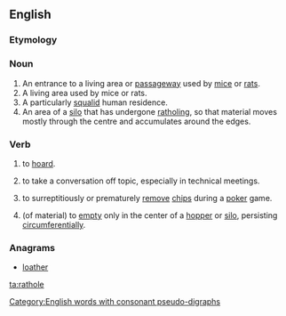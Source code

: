 ==English==

===Etymology===
{{compound|rat|hole|lang=en}}

===Noun===
{{en-noun}}

# An entrance to a living area or [[passageway]] used by [[mice]] or [[rats]].
# A living area used by mice or rats.
# A particularly [[squalid]] human residence.
# An area of a [[silo]] that has undergone [[ratholing]], so that material moves mostly through the centre and accumulates around the edges.

===Verb===
{{en-verb|rathol}}

# {{label|en|transitive}} to [[hoard]].
# {{label|en|transitive}} to take a conversation off topic, especially in technical meetings.
# {{label|en|transitive}} to surreptitiously or prematurely [[remove]] [[chips]] during a [[poker]] game.
# {{label|en|intransitive}} (of material) to [[empty]] only in the center of a [[hopper]] or [[silo]], persisting [[circumferential]]ly.

===Anagrams===
* [[loather#English|loather]]

[[Category:English words with consonant pseudo-digraphs]]

[[ta:rathole]]